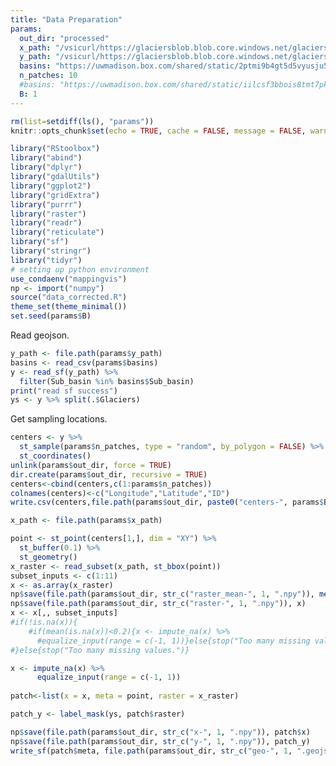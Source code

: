 ```yaml
---
title: "Data Preparation"
params:
  out_dir: "processed"
  x_path: "/vsicurl/https://glaciersblob.blob.core.windows.net/glaciersdata-kris/corrected/region-corrected.vrt"
  y_path: "/vsicurl/https://glaciersblob.blob.core.windows.net/glaciersdata-kris/glaciers.geojson"
  basins: "https://uwmadison.box.com/shared/static/2ptmi9b4gt5d5vyusju5u8kn5n1s6hnd.csv"
  n_patches: 10
  #basins: "https://uwmadison.box.com/shared/static/iilcsf3bbois8tmt7pklriu219s4wlu6.csv" # for test basins
  B: 1 
---
```


```r
rm(list=setdiff(ls(), "params"))
knitr::opts_chunk$set(echo = TRUE, cache = FALSE, message = FALSE, warning = FALSE)
```

```r
library("RStoolbox")
library("abind")
library("dplyr")
library("gdalUtils")
library("ggplot2")
library("gridExtra")
library("purrr")
library("raster")
library("readr")
library("reticulate")
library("sf")
library("stringr")
library("tidyr")
# setting up python environment
use_condaenv("mappingvis")
np <- import("numpy")
source("data_corrected.R")
theme_set(theme_minimal())
set.seed(params$B)
```

Read geojson.

```r
y_path <- file.path(params$y_path)
basins <- read_csv(params$basins)
y <- read_sf(y_path) %>%
  filter(Sub_basin %in% basins$Sub_basin)
print("read sf success")
ys <- y %>% split(.$Glaciers)
```
Get sampling locations.

```r
centers <- y %>%
  st_sample(params$n_patches, type = "random", by_polygon = FALSE) %>%
  st_coordinates()
unlink(params$out_dir, force = TRUE)
dir.create(params$out_dir, recursive = TRUE)
centers<-cbind(centers,c(1:params$n_patches))
colnames(centers)<-c("Longitude","Latitude","ID")
write.csv(centers,file.path(params$out_dir, paste0("centers-", params$B, ".csv")))

x_path <- file.path(params$x_path)
```

```r
point <- st_point(centers[1,], dim = "XY") %>%
  st_buffer(0.1) %>%
  st_geometry()
x_raster <- read_subset(x_path, st_bbox(point))
subset_inputs <- c(1:11)
x <- as.array(x_raster)
np$save(file.path(params$out_dir, str_c("raster_mean-", 1, ".npy")), mean(is.na(x)))
np$save(file.path(params$out_dir, str_c("raster-", 1, ".npy")), x)
x <- x[,, subset_inputs]
#if(!is.na(x)){
    #if(mean(is.na(x))<0.2){x <- impute_na(x) %>%
      #equalize_input(range = c(-1, 1))}else{stop("Too many missing values.")}
#}else{stop("Too many missing values.")}

x <- impute_na(x) %>%
      equalize_input(range = c(-1, 1))
      
patch<-list(x = x, meta = point, raster = x_raster)
```

```r
patch_y <- label_mask(ys, patch$raster)
```

```r

np$save(file.path(params$out_dir, str_c("x-", 1, ".npy")), patch$x)
np$save(file.path(params$out_dir, str_c("y-", 1, ".npy")), patch_y)
write_sf(patch$meta, file.path(params$out_dir, str_c("geo-", 1, ".geojson")))
```
